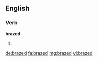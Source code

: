 ==English==

===Verb===
'''brazed'''

# {{past of|braze}}

[[de:brazed]]
[[fa:brazed]]
[[mg:brazed]]
[[vi:brazed]]